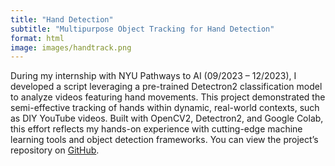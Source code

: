 ```yaml
---
title: "Hand Detection"
subtitle: "Multipurpose Object Tracking for Hand Detection" 
format: html
image: images/handtrack.png
---
```


During my internship with NYU Pathways to AI (09/2023 – 12/2023), I developed a script leveraging a pre-trained Detectron2 classification model to analyze videos featuring hand movements. This project demonstrated the semi-effective tracking of hands within dynamic, real-world contexts, such as DIY YouTube videos. Built with OpenCV2, Detectron2, and Google Colab, this effort reflects my hands-on experience with cutting-edge machine learning tools and object detection frameworks. You can view the project's repository on [GitHub](https://github.com/BryanMui1/HandTracker).